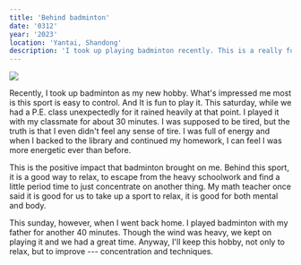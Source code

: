 ```yaml
---
title: 'Behind badminton'
date: '0312'
year: '2023'
location: 'Yantai, Shandong'
description: 'I took up playing badminton recently. This is a really fun sport. And we two classes have create good atmosphere of playing badminton for relax. So stick to playing it!'
---
```


<Image src="/writing/badminton.webp" />

Recently, I took up badminton as my new hobby. What's impressed me most is this sport is easy to control. And It is fun to play it. This saturday, while we had a P.E. class unexpectedly for it rained heavily at that point. I played it with my classmate for about 30 minutes.
I was supposed to be tired, but the truth is that I even didn't feel any sense of tire. I was full of energy and when I backed to the library and continued my homework, I can feel I was more energetic ever than before.

This is the positive impact that badminton brought on me. Behind this sport, it is a good way to relax, to escape from the heavy schoolwork and find a little period time to just concentrate on another thing.
My math teacher once said it is good for us to take up a sport to relax, it is good for both mental and body.

This sunday, however, when I went back home. I played badminton with my father for another 40 minutes. Though the wind was heavy, we kept on playing it and we had a great time.
Anyway, I'll keep this hobby, not only to relax, but to improve --- concentration and techniques.